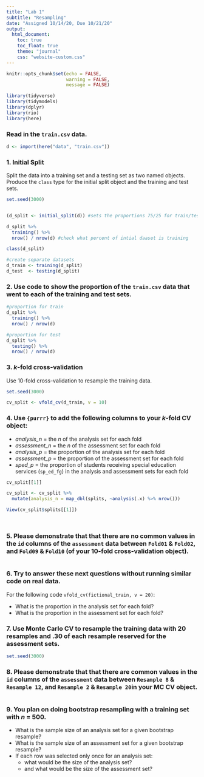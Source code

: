 ```yaml
---
title: "Lab 1"
subtitle: "Resampling"
date: "Assigned 10/14/20, Due 10/21/20"
output:
  html_document: 
    toc: true
    toc_float: true
    theme: "journal"
    css: "website-custom.css"
---
```


```r
knitr::opts_chunk$set(echo = FALSE,
                      warning = FALSE,
                      message = FALSE)

library(tidyverse)
library(tidymodels)
library(dplyr)
library(rio)
library(here)

```

### Read in the `train.csv` data.

```r

d <- import(here("data", "train.csv"))

```

### 1. Initial Split

Split the data into a training set and a testing set as two named objects. Produce the `class` type for the initial split object and the training and test sets.

```r

set.seed(3000)


(d_split <- initial_split(d)) #sets the proportions 75/25 for train/test

d_split %>% 
  training() %>% 
  nrow() / nrow(d) #check what percent of intial daaset is training

class(d_split)

#create separate datasets
d_train <- training(d_split)
d_test  <- testing(d_split)

```

### 2. Use code to show the proportion of the `train.csv` data that went to each of the training and test sets.

```r
#proportion for train
d_split %>% 
  training() %>% 
  nrow() / nrow(d) 

#proportion for test
d_split %>% 
  testing() %>% 
  nrow() / nrow(d) 

```

### 3. *k*-fold cross-validation

Use 10-fold cross-validation to resample the training data.

```r
set.seed(3000)

cv_split <- vfold_cv(d_train, v = 10)


```

### 4. Use `{purrr}` to add the following columns to your *k*-fold CV object:
* *analysis_n* = the *n* of the analysis set for each fold
* *assessment_n* = the *n* of the assessment set for each fold
* *analysis_p* = the proportion of the analysis set for each fold
* *assessment_p* = the proportion of the assessment set for each fold
* *sped_p* = the proportion of students receiving special education services (`sp_ed_fg`) in the analysis and assessment sets for each fold

```r

cv_split[[1]]

cv_split <- cv_split %>%
  mutate(analysis_n = map_dbl(splits, ~analysis(.x) %>% nrow())) 

View(cv_split$splits[[1]])




```

### 5. Please demonstrate that that there are **no** common values in the `id` columns of the `assessment` data between `Fold01` & `Fold02`, and `Fold09` & `Fold10` (of your 10-fold cross-validation object).

```r



```

### 6. Try to answer these next questions without running similar code on real data.

For the following code `vfold_cv(fictional_train, v = 20)`:

* What is the proportion in the analysis set for each fold?
* What is the proportion in the assessment set for each fold?

### 7. Use Monte Carlo CV to resample the training data with 20 resamples and .30 of each resample reserved for the assessment sets.

```r
set.seed(3000)


```

### 8. Please demonstrate that that there **are** common values in the `id` columns of the `assessment` data between `Resample 8` & `Resample 12`, and `Resample 2` & `Resample 20`in your MC CV object.

```r


```

### 9. You plan on doing bootstrap resampling with a training set with *n* = 500.

* What is the sample size of an analysis set for a given bootstrap resample?
* What is the sample size of an assessment set for a given bootstrap resample?
* If each row was selected only once for an analysis set:
  + what would be the size of the analysis set?
  + and what would be the size of the assessment set?
  
